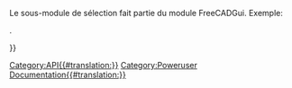 <languages/>
{{VeryImportantMessage|(octobre 2019) Ne pas éditer cette page. L'information est incomplète et obsolète. Pour la dernière API, voir la [https://www.freecad.org/api documentation de l'API générée automatiquement], ou générez la documentation vous-même, voir [[Source_documentation/fr|Documentation du code source]].}}

Le sous-module de sélection fait partie du module FreeCADGui. Exemple:
{{Code|code=
import FreeCADGui
sel = FreeCADGui.Selection.getSelection()
}}

{{APIFunction|addSelection|FreeCAD.Objet|Ajoute un objet à la sélection|}} 
{{APIFunction|clearSelection|[chaîne]|Efface la sélection du nom de document donné. Si aucun document n'est donné la sélection complète est effacée|.}} 
{{APIFunction|getSelection|[chaîne]|Renvoie une liste d'objets de documents sélectionnés pour un nom de document donné. Si aucun document n'est donné la sélection complète est retourné|. Une liste d'objets de documents dans l'ordre où ils ont été sélectionnés}}. 
{{APIFunction|getSelectionEx|[chaîne]|Renvoie une liste de Sélection d'Objet pour un nom de document donné. Si aucun document n'est donné la sélection complète est retournée. Utilisé pour sélectionner les sous-objets (ex certaines arêtes d'une face)|. Une liste de Sélection d'Objets dans l'ordre où ils ont été sélectionnés}} 
{{APIFunction|isSelected|FreeCAD.Objet|Vérifie si un objet donné est sélectionné |}} 
{{APIFunction|removeSelection|FreeCAD.Objet|Supprime un objet de la sélection |}}

{{Userdocnavi{{#translation:}}}}
[[Category:API{{#translation:}}]]
[[Category:Poweruser Documentation{{#translation:}}]]
{{clear}}